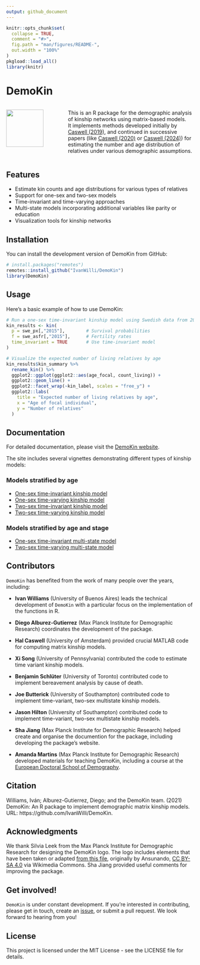 ```yaml
---
output: github_document
---
```


<!-- bibliography: vignettes\\references.bib -->

```r
knitr::opts_chunk$set(
  collapse = TRUE,
  comment = "#>",
  fig.path = "man/figures/README-",
  out.width = "100%"
)
pkgload::load_all()
library(knitr)
```

# DemoKin 

::: {.columns}
::: {.column width="30%"}

<img src="man/figures/DemoKin-Logo.png" style="width:100px;" />

:::
::: {.column width="70%"}

This is an R package for the demographic analysis of kinship networks using matrix-based models.  
It implements methods developed initially by [Caswell (2019)](https://www.demographic-research.org/articles/volume/41/24), and continued in successive papers (like [Caswell (2020)](https://www.demographic-research.org/articles/volume/42/38) or [Caswell (2024)](https://www.demographic-research.org/articles/volume/49/41)) for estimating the number and age distribution of relatives under various demographic assumptions.

:::
:::

## Features

- Estimate kin counts and age distributions for various types of relatives
- Support for one-sex and two-sex models
- Time-invariant and time-varying approaches
- Multi-state models incorporating additional variables like parity or education
- Visualization tools for kinship networks

## Installation

You can install the development version of DemoKin from GitHub:

```r
# install.packages("remotes")
remotes::install_github("IvanWilli/DemoKin")
library(DemoKin)
```

## Usage

Here's a basic example of how to use DemoKin:

```r

# Run a one-sex time-invariant kinship model using Swedish data from 2015
kin_results <- kin(
  p = swe_px[,"2015"],        # Survival probabilities
  f = swe_asfr[,"2015"],      # Fertility rates
  time_invariant = TRUE       # Use time-invariant model
)

# Visualize the expected number of living relatives by age
kin_results$kin_summary %>%
  rename_kin() %>%
  ggplot2::ggplot(ggplot2::aes(age_focal, count_living)) +
  ggplot2::geom_line() +
  ggplot2::facet_wrap(~kin_label, scales = "free_y") +
  ggplot2::labs(
    title = "Expected number of living relatives by age",
    x = "Age of focal individual",
    y = "Number of relatives"
  )
```

## Documentation

For detailed documentation, please visit the [DemoKin website](https://ivanwilli.github.io/DemoKin/).

The site includes several vignettes demonstrating different types of kinship models:

### Models stratified by age
- [One-sex time-invariant kinship model](https://ivanwilli.github.io/DemoKin/articles/1_1_OneSex_TimeInvariant_Age.html)
- [One-sex time-varying kinship model](https://ivanwilli.github.io/DemoKin/articles/1_2_OneSex_TimeVarying_Age.html)
- [Two-sex time-invariant kinship model](https://ivanwilli.github.io/DemoKin/articles/1_3_TwoSex_TimeInvariant_Age.html)
- [Two-sex time-varying kinship model](https://ivanwilli.github.io/DemoKin/articles/1_4_TwoSex_TimeVarying_Age.html)

### Models stratified by age and stage
- [One-sex time-invariant multi-state model](https://ivanwilli.github.io/DemoKin/articles/2_1_OneSex_TimeInvariant_AgeStage.html)
- [Two-sex time-varying multi-state model](https://ivanwilli.github.io/DemoKin/articles/2_2_TwoSex_TimeVarying_AgeStage.html)

## Contributors

`DemoKin` has benefited from the work of many people over the years, including:

- **Ivan Williams** (University of Buenos Aires) leads the technical development of `DemoKin` with a particular focus on the implementation of the functions in R.

- **Diego Alburez-Gutierrez** (Max Planck Institute for Demographic Research) coordinates the development of the package.

- **Hal Caswell** (University of Amsterdam) provided crucial MATLAB code for computing matrix kinship models.

- **Xi Song** (University of Pennsylvania) contributed the code to estimate time variant kinship models.

- **Benjamin Schlüter** (University of Toronto) contributed code to implement bereavement analysis by cause of death.

- **Joe Butterick** (University of Southampton) contributed code to implement time-variant, two-sex  multistate kinship models.

- **Jason Hilton** (University of Southampton) contributed code to implement time-variant, two-sex multistate kinship models.

- **Sha Jiang** (Max Planck Institute for Demographic Research) helped create and organise the documention for the package, including developing the package’s website.

- **Amanda Martins** (Max Planck Institute for Demographic Research) developed materials for teaching DemoKin, including a course at the [European Doctoral School of Demography]( https://amandamartinsal.github.io/EDSD_kinship_24-25/).

## Citation

Williams, Iván; Alburez-Gutierrez, Diego; and the DemoKin team. (2021) DemoKin: An R package to implement demographic matrix kinship models. URL: https://github.com/IvanWilli/DemoKin.

## Acknowledgments

We thank Silvia Leek from the Max Planck Institute for Demographic Research for designing the DemoKin logo. The logo includes elements that have been taken or adapted [from this file](https://commons.wikimedia.org/wiki/File:Escudo_de_la_Orden_de_San_Jer%C3%B3nimo.svg), originally by Ansunando, [CC BY-SA 4.0](https://creativecommons.org/licenses/by-sa/4.0) via Wikimedia Commons. Sha Jiang provided useful comments for improving the package.

## Get involved!
  
`DemoKin` is under constant development.
If you're interested in contributing, please get in touch, create an [issue](https://github.com/IvanWilli/DemoKin/issues), or submit a pull request.
We look forward to hearing from you!

## License

This project is licensed under the MIT License - see the LICENSE file for details.
